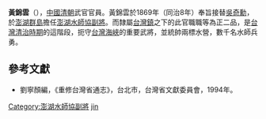 '''黃錦雲'''（{{bd|?||?|}}），[[中國|中國]][[清朝|清朝]]武官官員。黃錦雲於1869年（同治8年）奉旨接替[[吳奇勳|吳奇勳]]，於[[澎湖群島|澎湖群島]]擔任[[澎湖水師協|澎湖水師協]][[副將|副將]]。而隸屬[[台灣鎮|台灣鎮]]之下的此官職職等為正二品，是[[台灣清治時期|台灣清治時期]]的這階段，扼守[[台灣海峽|台灣海峽]]的重要武將，並統帥兩標水營，數千名水師兵勇。
{{start box}}
{{s-before|[[吳奇勳|吳奇勳]]}}
{{s-title|[[澎湖水師協|澎湖水師協]][[副將|副將]]|1869年上任}}
{{s-after|[[吳奇勳|吳奇勳]]}}
{{end box}}

==參考文獻==
*劉寧顏編，《重修台灣省通志》，台北市，台灣省文獻委員會，1994年。

{{清朝人物小作品}}
{{DEFAULTSORT:Huang jinyun}}
[[Category:澎湖水師協副將|Category:澎湖水師協副將]]
[[Category:黃姓|jin]]